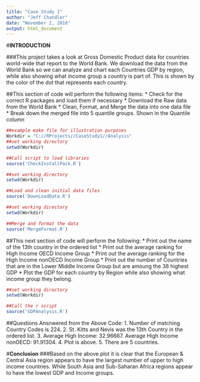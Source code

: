 ```yaml
---
title: "Case Study 1"
author: "Jeff Chandler"
date: "November 2, 2016"
output: html_document
---
```

#__INTRODUCTION__

###This project takes a look at Gross Domestic Product data for countries world-wide that report to the World Bank. We download the data from the World Bank so we can analyze and chart each Countries GDP by region, while also showing what income group a country is part of. This is shown by the color of the dot that represents each country. 


##This section of code will perform the following items:
* Check for the correct R packages and load them if necessary
* Download the Raw data from the World Bank
* Clean, Format, and Merge the data into one data file
* Break down the merged file into 5 quantile groups. Shown in the Quantile column

```r
##example make file for illustration purposes
Workdir = "C://RProjects//CaseStudy1//Analysis"
##set working directory
setwd(Workdir)

##Call script to load libraries
source('CheckInstallPack.R')

##set working directory
setwd(Workdir)

##Load and clean initial data files
source('DownLoadData.R')

##set working directory
setwd(Workdir)

##Merge and format the data
source('MergeFormat.R')
```

##This next section of code will perform the following:
* Print out the name of the 13th country in the ordered list
* Print out the average ranking for High Income OECD Income Group
* Print out the average ranking for the High Income nonOECD Income Group
* Print out the number of Countries that are in the Lower Middle Income Group but are amoung the 38 highest GDP
* Plot the GDP for each country by Region while also showing what income group they belong.

```r
##set working directory
setwd(Workdir)

##Call the r script
source('GDPAnalysis.R')
```

##Questions Ansnwered from the Above Code:
1. Number of matching Country Codes is 224.
2. St. Kitts and Nevis was the 13th Country in the ordered list.
3. Average High Income: 32.96667. Average High Income nonOECD: 91.91304.
4. Plot is above.
5. There are 5 countries.

#__Conclusion__
###Based on the above plot it is clear that the European & Central Asia region appears to have the largest number of upper to high income countries. While South Asia and Sub-Saharan Africa regions appear to have the lowest GDP and Income groups.

